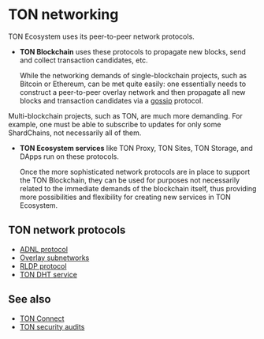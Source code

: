 
# TON networking

TON Ecosystem uses its peer-to-peer network protocols.

- **TON Blockchain** uses these protocols to propagate new blocks, send and collect transaction candidates, etc.

  While the networking demands of single-blockchain projects, such as Bitcoin or Ethereum, can be met quite easily: one essentially needs to construct a peer-to-peer overlay network and then propagate all new blocks and transaction candidates via a [gossip](https://en.wikipedia.org/wiki/Gossip_protocol) protocol.

Multi-blockchain projects, such as TON, are much more demanding. For example, one must be able to subscribe to updates for only some ShardChains, not necessarily all of them.

- **TON Ecosystem services** like TON Proxy, TON Sites, TON Storage, and DApps run on these protocols.

  Once the more sophisticated network protocols are in place to support the TON Blockchain, they can be used for purposes not necessarily related to the immediate demands of the blockchain itself, thus providing more possibilities and flexibility for creating new services in TON Ecosystem.

## TON network protocols

- [ADNL protocol](/v3/documentation/network/protocols/adnl/overview/)
- [Overlay subnetworks](/v3/documentation/network/protocols/overlay/)
- [RLDP protocol](/v3/documentation/network/protocols/rldp/)
- [TON DHT service](/v3/documentation/network/protocols/dht/ton-dht/)

## See also

- [TON Connect](/v3/guidelines/ton-connect/overview/)
- [TON security audits](/v3/concepts/dive-into-ton/ton-blockchain/security-measures/)

<Feedback />
